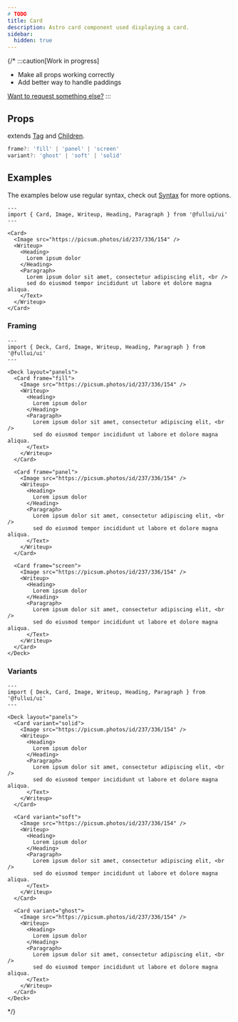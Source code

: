 ```yaml
---
# TODO
title: Card
description: Astro card component used displaying a card.
sidebar:
  hidden: true
---
```


{/* :::caution[Work in progress]
- Make all props working correctly
- Add better way to handle paddings

[Want to request something else?](https://github.com/fullui/ui/issues/new)
:::

## Props
extends [Tag](/utility/tag) and [Children](/utility/children).
```ts
frame?: 'fill' | 'panel' | 'screen'
variant?: 'ghost' | 'soft' | 'solid'
```

## Examples
The examples below use regular syntax, check out [Syntax](/overview/components) for more options.

```astro live
---
import { Card, Image, Writeup, Heading, Paragraph } from '@fullui/ui'
---

<Card>
  <Image src="https://picsum.photos/id/237/336/154" />
  <Writeup>
    <Heading>
      Lorem ipsum dolor
    </Heading>
    <Paragraph>
      Lorem ipsum dolor sit amet, consectetur adipiscing elit, <br />
      sed do eiusmod tempor incididunt ut labore et dolore magna aliqua.
    </Text>
  </Writeup>
</Card>
```

### Framing

```astro live
---
import { Deck, Card, Image, Writeup, Heading, Paragraph } from '@fullui/ui'
---

<Deck layout="panels">
  <Card frame="fill">
    <Image src="https://picsum.photos/id/237/336/154" />
    <Writeup>
      <Heading>
        Lorem ipsum dolor
      </Heading>
      <Paragraph>
        Lorem ipsum dolor sit amet, consectetur adipiscing elit, <br />
        sed do eiusmod tempor incididunt ut labore et dolore magna aliqua.
      </Text>
    </Writeup>
  </Card>

  <Card frame="panel">
    <Image src="https://picsum.photos/id/237/336/154" />
    <Writeup>
      <Heading>
        Lorem ipsum dolor
      </Heading>
      <Paragraph>
        Lorem ipsum dolor sit amet, consectetur adipiscing elit, <br />
        sed do eiusmod tempor incididunt ut labore et dolore magna aliqua.
      </Text>
    </Writeup>
  </Card>

  <Card frame="screen">
    <Image src="https://picsum.photos/id/237/336/154" />
    <Writeup>
      <Heading>
        Lorem ipsum dolor
      </Heading>
      <Paragraph>
        Lorem ipsum dolor sit amet, consectetur adipiscing elit, <br />
        sed do eiusmod tempor incididunt ut labore et dolore magna aliqua.
      </Text>
    </Writeup>
  </Card>
</Deck>
```

### Variants

```astro live
---
import { Deck, Card, Image, Writeup, Heading, Paragraph } from '@fullui/ui'
---

<Deck layout="panels">
  <Card variant="solid">
    <Image src="https://picsum.photos/id/237/336/154" />
    <Writeup>
      <Heading>
        Lorem ipsum dolor
      </Heading>
      <Paragraph>
        Lorem ipsum dolor sit amet, consectetur adipiscing elit, <br />
        sed do eiusmod tempor incididunt ut labore et dolore magna aliqua.
      </Text>
    </Writeup>
  </Card>

  <Card variant="soft">
    <Image src="https://picsum.photos/id/237/336/154" />
    <Writeup>
      <Heading>
        Lorem ipsum dolor
      </Heading>
      <Paragraph>
        Lorem ipsum dolor sit amet, consectetur adipiscing elit, <br />
        sed do eiusmod tempor incididunt ut labore et dolore magna aliqua.
      </Text>
    </Writeup>
  </Card>

  <Card variant="ghost">
    <Image src="https://picsum.photos/id/237/336/154" />
    <Writeup>
      <Heading>
        Lorem ipsum dolor
      </Heading>
      <Paragraph>
        Lorem ipsum dolor sit amet, consectetur adipiscing elit, <br />
        sed do eiusmod tempor incididunt ut labore et dolore magna aliqua.
      </Text>
    </Writeup>
  </Card>
</Deck>
```
 */}
